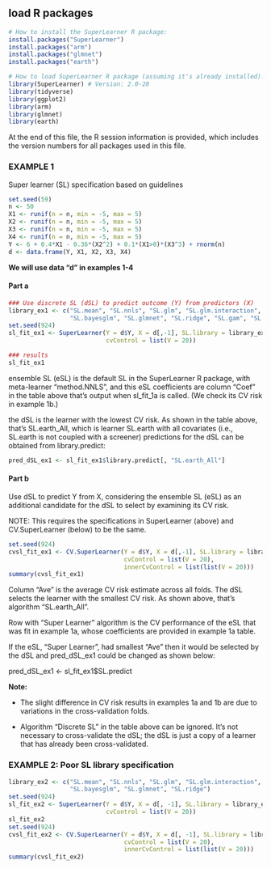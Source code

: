 ## load R packages

```r
# How to install the SuperLearner R package:
install.packages("SuperLearner")
install.packages("arm")
install.packages("glmnet")
install.packages("earth")

# How to load SuperLearner R package (assuming it's already installed):
library(SuperLearner) # Version: 2.0-28
library(tidyverse)
library(ggplot2)
library(arm)
library(glmnet)
library(earth)
```

At the end of this file, the R session information is provided, which includes the version numbers for all packages used in this file.

### EXAMPLE 1
Super learner (SL) specification based on guidelines

```r
set.seed(59)
n <- 50
X1 <- runif(n = n, min = -5, max = 5)
X2 <- runif(n = n, min = -5, max = 5)
X3 <- runif(n = n, min = -5, max = 5)
X4 <- runif(n = n, min = -5, max = 5)
Y <- 6 + 0.4*X1 - 0.36*(X2^2) + 0.1*(X1>0)*(X3^3) + rnorm(n)
d <- data.frame(Y, X1, X2, X3, X4)
```

**We will use data "d" in examples 1-4**

#### Part a
```r
### Use discrete SL (dSL) to predict outcome (Y) from predictors (X)
library_ex1 <- c("SL.mean", "SL.nnls", "SL.glm", "SL.glm.interaction",
                 "SL.bayesglm", "SL.glmnet", "SL.ridge", "SL.gam", "SL.earth")
set.seed(924)
sl_fit_ex1 <- SuperLearner(Y = d$Y, X = d[,-1], SL.library = library_ex1,
                           cvControl = list(V = 20))

### results
sl_fit_ex1
```

ensemble SL (eSL) is the default SL in the SuperLearner R package, with meta-learner "method.NNLS", and this eSL coefficients are column "Coef" in the table above that's output when sl_fit_1a is called. (We check its CV risk in example 1b.)

the dSL is the learner with the lowest CV risk. As shown in the table above, that's SL.earth_All, which is learner SL.earth with all covariates (i.e., SL.earth is not coupled with a screener) predictions for the dSL can be obtained from library.predict:

```r
pred_dSL_ex1 <- sl_fit_ex1$library.predict[, "SL.earth_All"]
```

#### Part b

Use dSL to predict Y from X, considering the ensemble SL (eSL) as an additional candidate for the dSL to select by examining its CV risk. 

NOTE: This requires the specifications in SuperLearner (above) and CV.SuperLearner (below) to be the same.

```r
set.seed(924)
cvsl_fit_ex1 <- CV.SuperLearner(Y = d$Y, X = d[,-1], SL.library = library_ex1,
                                cvControl = list(V = 20),
                                innerCvControl = list(list(V = 20)))
summary(cvsl_fit_ex1)
```

Column "Ave" is the average CV risk estimate across all folds. The dSL selects the learner with the smallest CV risk. As shown above, that's algorithm "SL.earth_All". 

Row with "Super Learner" algorithm is the CV performance of the eSL that was fit in example 1a, whose coefficients are provided in example 1a table. 

If the eSL, "Super Learner", had smallest "Ave" then it would be selected by the dSL and pred_dSL_ex1 could be changed as shown below: 

pred_dSL_ex1 <- sl_fit_ex1$SL.predict

**Note:** 

- The slight difference in CV risk results in examples 1a and 1b are due to variations in the cross-validation folds. 

- Algorithm "Discrete SL" in the table above can be ignored. It's not necessary to cross-validate the dSL; the dSL is just a copy of a learner that has already been cross-validated.

### EXAMPLE 2: Poor SL library specification

```r
library_ex2 <- c("SL.mean", "SL.nnls", "SL.glm", "SL.glm.interaction",
                 "SL.bayesglm", "SL.glmnet", "SL.ridge")
set.seed(924)
sl_fit_ex2 <- SuperLearner(Y = d$Y, X = d[, -1], SL.library = library_ex2,
                           cvControl = list(V = 20))
sl_fit_ex2
set.seed(924)
cvsl_fit_ex2 <- CV.SuperLearner(Y = d$Y, X = d[, -1], SL.library = library_ex2,
                                cvControl = list(V = 20),
                                innerCvControl = list(list(V = 20)))
summary(cvsl_fit_ex2)
```

